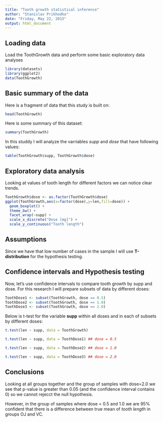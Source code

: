 ```yaml
---
title: "Tooth growth statistical inference"
author: "Stanislav Prikhodko"
date: "Friday, May 22, 2015"
output: html_document
---
```


## Loading data

Load the ToothGrowth data and perform some basic exploratory data analyses 
```r
library(datasets)
library(ggplot2)
data(ToothGrowth) 
```
 
## Basic summary of the data

Here is a fragment of data that this study is built on:
```r
head(ToothGrowth)
```

Here is some summary of this dataset:
```r
summary(ToothGrowth)
```

In this studdy I will analyze the varriables *supp* and *dose* that have following values:
```r
table(ToothGrowth$supp, ToothGrowth$dose)
```
 
## Exploratory data analysis

Looking at values of tooth length for different factors we can notice clear trends.

```r
ToothGrowth$dose <- as.factor(ToothGrowth$dose)
ggplot(ToothGrowth,aes(x=factor(dose),y=len,fill=dose)) + 
  geom_boxplot() +
  theme_bw() + 
  facet_wrap(~supp) +  
  scale_x_discrete("Dose [mg]") + 
  scale_y_continuous("Tooth length")
```

## Assumptions 

Since we have that low number of cases in the sample I will use **T-distribution** for the hypothesis testing.

## Confidence intervals and Hypothesis testing

Now, let's use confidence intervals to compare tooth growth by supp and dose. For this research I will prepare subsets of data by different doses:

```r
ToothDose1 <- subset(ToothGrowth, dose == 0.5)
ToothDose2 <- subset(ToothGrowth, dose == 1.0)
ToothDose3 <- subset(ToothGrowth, dose == 2.0)
```

Below is t-test for the variable **supp** within all doses and in each of subsets by different doses:
```r
t.test(len ~ supp, data = ToothGrowth)
```

```r
t.test(len ~ supp, data = ToothDose1) ## dose = 0.5
```

```r
t.test(len ~ supp, data = ToothDose2) ## dose = 1.0
```

```r
t.test(len ~ supp, data = ToothDose3) ## dose = 2.0
```

## Conclusions 

Looking at all groups together and the group of samples with dose=2.0 we see that p-value is greater than 0.05 (and the confidence interval contains 0) so we cannot rejecct the null hypothesis. 

However, in the group of samples where dose = 0.5 and 1.0 we are 95% confident that there is a difference between true mean of *tooth length* in groups OJ and VC. 

